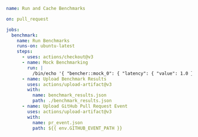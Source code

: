```yaml
name: Run and Cache Benchmarks

on: pull_request

jobs:
  benchmark:
    name: Run Benchmarks
    runs-on: ubuntu-latest
    steps:
      - uses: actions/checkout@v3
      - name: Mock Benchmarking
        run: |
          /bin/echo '{ "bencher::mock_0": { "latency": { "value": 1.0 } } }' &> benchmark_results.json
      - name: Upload Benchmark Results
        uses: actions/upload-artifact@v3
        with:
          name: benchmark_results.json
          path: ./benchmark_results.json
      - name: Upload GitHub Pull Request Event
        uses: actions/upload-artifact@v3
        with:
          name: pr_event.json
          path: ${{ env.GITHUB_EVENT_PATH }}
```
